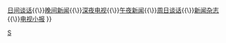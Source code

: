 {{Navbox
| name      = 美国电视小报节目
| title     = 美国在播{{Link-en|电视小报|Tabloid television}}新闻类节目
| bodyclass = hlist
| state     = {{{state|autocollapse}}}

| group1 = 无线电视
| list1  = 
* 《{{Link-en|直通 (谈话节目)|Access (U.S. TV program)|直通现场}}》
* 《[[每日郵報|每日邮报电视台]]》
* 《{{Link-en|魅力国度|Dish Nation}}》
* 《{{Link-en|名流页|Celebrity Page}}》
* 《{{Link-en|娱乐今宵|Entertainment Tonight}}》
* 《{{Link-en|特别节目 (电视节目)|Extra (TV program)|特别节目}}》
* 《[[紐約郵報|六版电视]]》
* 《{{Link-en|TMZ电视台|TMZ on TV|TMZ电视版}}》

| group2 = 有线电视
| list2 =
* 《{{Link-en|娱乐新闻 (美国电视节目)|E! News|娱乐新闻}}》

| below = 另见：[[:Template:美国晨间新闻节目|清晨节目]]{{\}}[[:Template:美国日间谈话节目|日间谈话]]{{\}}[[:Template:美国晚间新闻节目|晚间新闻]]{{\}}[[:Template:美国深夜电视节目|深夜电视]]{{\}}[[:Template:美国午夜新闻节目|午夜新闻]]{{\}}[[:Template:美国周日谈话节目|周日谈话]]{{\}}[[:Template:美國新聞雜誌節目|新闻杂志]]{{\}}[[:Template:美国电视小报节目|电视小报]]
}}<noinclude>
{{collapsible option}}
[[Category:美国电视导航模板|S]]
</noinclude>
